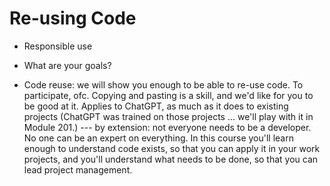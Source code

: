 # Re-using Code

- Responsible use
- What are your goals?

- Code reuse: we will show you enough to be able to re-use code. To participate, ofc. Copying and pasting is a skill, and we'd like for you to be good at it. Applies to ChatGPT, as much as it does to existing projects (ChatGPT was trained on those projects ... we'll play with it in Module 201.) --- by extension: not everyone needs to be a developer. No one can be an expert on everything. In this course you'll learn enough to understand code exists, so that you can apply it in your work projects, and you'll understand what needs to be done, so that you can lead project management.


